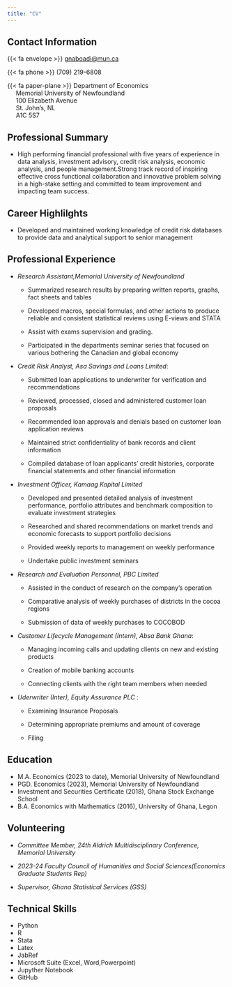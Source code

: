 ```yaml
---
title: "CV"
---
```


## Contact Information

{{< fa envelope >}} [gnaboadi\@mun.ca](mailto:gnaboadi@mun.ca)

{{< fa phone >}} (709) 219-6808

{{< fa paper-plane >}} Department of Economics\
     Memorial University of Newfoundland\
     100 Elizabeth Avenue\
     St. John's, NL\
     A1C 5S7

## Professional Summary

-   High performing financial professional with five years of experience in data analysis, investment advisory, credit risk analysis, economic analysis, and people management.Strong track record of inspiring effective cross functional collaboration and innovative problem solving in a high-stake setting and committed to team improvement and impacting team success.

## Career Highlilghts

-   Developed and maintained working knowledge of credit risk databases to provide data and analytical support to senior management

## Professional Experience

-   *Research Assistant,Memorial University of Newfoundland*

    -   Summarized research results by preparing written reports, graphs, fact sheets and tables

    -   Developed macros, special formulas, and other actions to produce reliable and consistent statistical reviews using E-views and STATA

    -   Assist with exams supervision and grading.

    -   Participated in the departments seminar series that focused on various bothering the Canadian and global economy

-   *Credit Risk Analyst, Asa Savings and Loans Limited*:

    -   Submitted loan applications to underwriter for verification and recommendations
    
    -   Reviewed, processed, closed and administered customer loan proposals
    
    -   Recommended loan approvals and denials based on customer loan application reviews
    
    -   Maintained strict confidentiality of bank records and client information
    
    -   Compiled database of loan applicants' credit histories, corporate financial statements and other financial information
    
    
    
-   *Investment Officer, Kamaag Kapital Limited*

    -   Developed and presented detailed analysis of investment performance, portfolio attributes and benchmark composition to evaluate investment strategies
    
    -   Researched and shared recommendations on market trends and economic forecasts to support portfolio decisions
    
    -   Provided weekly reports to management on weekly performance
    
    -   Undertake public investment seminars
    

-   *Research and Evaluation Personnel, PBC Limited*

    -   Assisted in the conduct of research on the company's operation
    
    -   Comparative analysis of weekly purchases of districts in the cocoa regions
    
    -   Submission of data of weekly purchases to COCOBOD

-   *Customer Lifecycle Management (Intern), Absa Bank Ghana*:

    - 	Managing incoming calls and updating clients on new and existing products
    
    -   Creation of mobile banking accounts
    
    -   Connecting clients with the right team members when needed
    
    
-   *Uderwriter (Inter), Equity Assurance PLC* :

    -  Examining Insurance Proposals
    
    -  Determining appropriate premiums and amount of coverage
    
    -  Filing

## Education

-   M.A. Economics (2023 to date), Memorial University of Newfoundland\
-   PGD. Economics (2023), Memorial University of Newfoundland
-   Investment and Securities Certificate (2018), Ghana Stock Exchange School
-   B.A. Economics with Mathematics (2016), University of Ghana, Legon

## Volunteering

-   *Committee Member, 24th Aldrich Multidisciplinary Conference, Memorial University*

-   *2023-24 Faculty Council of Humanities and Social Sciences(Economics Graduate Students Rep)*

-   *Supervisor, Ghana Statistical Services (GSS)*



## Technical Skills
- Python
- R
- Stata
- Latex
- JabRef
- Microsoft Suite (Excel, Word,Powerpoint)
- Jupyther Notebook
- GitHub   


